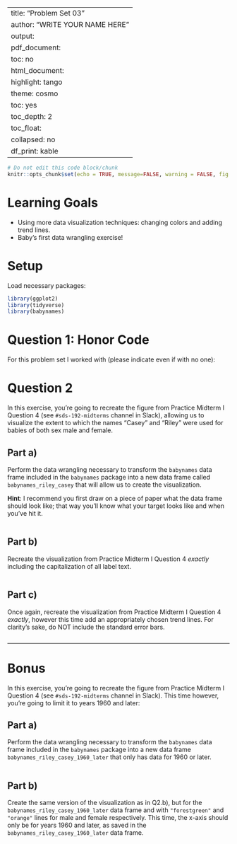 
---
title: "Problem Set 03"
author: "WRITE YOUR NAME HERE"
output:
  pdf_document:
    toc: no
  html_document:
    highlight: tango
    theme: cosmo
    toc: yes
    toc_depth: 2
    toc_float:
      collapsed: no
    df_print: kable
---

```r
# Do not edit this code block/chunk
knitr::opts_chunk$set(echo = TRUE, message=FALSE, warning = FALSE, fig.width = 16/2, fig.height = 9/2)
```

# Learning Goals

* Using more data visualization techniques: changing colors and adding trend lines.
* Baby's first data wrangling exercise!


# Setup

Load necessary packages:

```r
library(ggplot2)
library(tidyverse)
library(babynames)
```



# Question 1: Honor Code

For this problem set I worked with (please indicate even if with no one):


# Question 2

In this exercise, you're going to recreate the figure from Practice Midterm I Question 4 (see `#sds-192-midterms` channel in Slack), allowing us to visualize the extent to which the names "Casey" and "Riley" were used for babies of both sex male and female.

## Part a)

Perform the data wrangling necessary to transform the `babynames` data frame included in the `babynames` package into a new data frame called `babynames_riley_casey` that will allow us to create the visualization.

**Hint**: I recommend you first draw on a piece of paper what the data frame should look like; that way you'll know what your target looks like and when you've hit it.

```r

```

## Part b)

Recreate the visualization from Practice Midterm I Question 4 *exactly* including the capitalization of all label text.

```r

```

## Part c)

Once again, recreate the visualization from Practice Midterm I Question 4 *exactly*, however this time add an appropriately chosen trend lines. For clarity's sake, do NOT include the standard error bars. 

```r

```



***



# Bonus

In this exercise, you're going to recreate the figure from Practice Midterm I Question 4 (see `#sds-192-midterms` channel in Slack). This time however, you're going to limit it to years 1960 and later:

## Part a)

Perform the data wrangling necessary to transform the `babynames` data frame included in the `babynames` package into a new data frame `babynames_riley_casey_1960_later` that only has data for 1960 or later.


```r

```

## Part b)

Create the same version of the visualization as in Q2.b), but for the `babynames_riley_casey_1960_later` data frame and with `"forestgreen"` and `"orange"` lines for male and female respectively. This time, the x-axis should only be for years 1960 and later, as saved in the `babynames_riley_casey_1960_later` data frame.

```r

```

